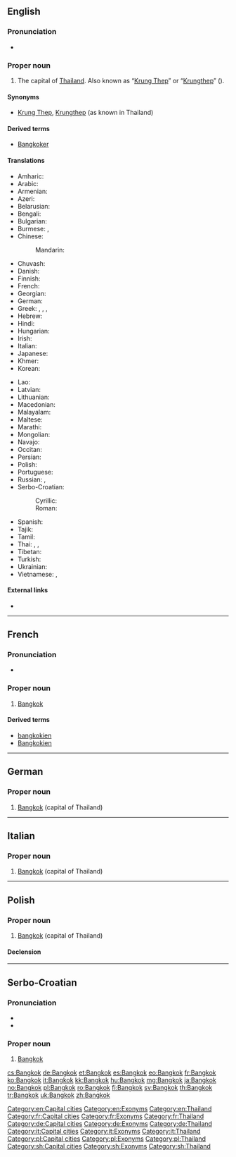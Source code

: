 ==English==

{{wikipedia}}

===Pronunciation===
* {{IPA|/bæŋˈkɒk/}}

===Proper noun===
{{en-proper noun}}

# The capital of [[Thailand]]. Also known as “[[Krung Thep]]” or “[[Krungthep]]” ({{Thai|[[กรุงเทพ]]}}).

====Synonyms====
* [[Krung Thep]], [[Krungthep]] (as known in Thailand)

====Derived terms====
* [[Bangkoker]]

====Translations====
{{trans-top|the capital of Thailand}}
* Amharic: {{t-|am|ባንኮክ|sc=Ethi}}
* Arabic: {{t-|ar|بانكوك|m|tr=bankok}}
* Armenian: {{t-|hy|Բանգկոկ|tr=Bangkok}}
* Azeri: {{t-|az|Banqkok}}
* Belarusian: {{t-|be|Банкок|m|tr=Bankók}}
* Bengali: {{t-|bn|ব্যাংকক|tr=bæṃkôk|sc=Beng}}
* Bulgarian: {{t-|bg|Банкок|m|tr=Bankók}}
* Burmese: {{t-|my|ဘန်ကောက်မြို့|tr=ban-gaukmyo.|sc=Mymr}}, {{t-|my|ဗန်ကောက်|tr=ban-gauk|sc=Mymr}}
* Chinese:
*: Mandarin: {{t|cmn|曼谷|tr=Màngǔ|sc=Hani}}
* Chuvash: {{tø|cv|Бангкок|sc=Cyrl}}
* Danish: {{t-|da|Bangkok}}
* Finnish: {{t+|fi|Bangkok}}
* French: {{t+|fr|Bangkok}}
* Georgian: {{t-|ka|ბანგკოკი|tr=bangkoki|sc=Geor}}
* German: {{t+|de|Bangkok|n}}
* Greek: {{t-|el|Μπανκόκ|f|tr=Ban'kók}}, {{t-|el|Μπαγκόκ|f|tr=Ban'kók}}, {{t-|el|Μπανγκόκ|f|tr=Ban'gók}}, {{t-|el|Μπαγγόκ|f|tr=Ban'gók}}
* Hebrew: {{t-|he|בנגקוק|tr=bangkok}}
* Hindi: {{t-|hi|बैंकॉक|tr=baiṅkŏk}}
* Hungarian: {{t+|hu|Bangkok}}
* Irish: {{t-|ga|Bancác}}
* Italian: {{t+|it|Bangkok}}
* Japanese: {{t+|ja|バンコク|tr=Bankoku}}
* Khmer: {{t+|km|បាងកក|tr=baang kɑɑk|sc=Khmr}}
* Korean: {{t-|ko|방콕|tr=Bangkok|sc=Hang}}
{{trans-mid}}
* Lao: {{t-|lo|ບັງກອກ|tr=bang-khöök|sc=Laoo}}
* Latvian: {{t-|lv|Bangkoka}}
* Lithuanian: {{t-|lt|Bankokas}}
* Macedonian: {{t-|mk|Бангкок|m|tr=Bangkok|sc=Cyrl}}
* Malayalam: {{t-|ml|ബാങ്കോക്ക്|sc=Mlym|tr=bāṅkēākk}}
* Maltese: {{t-|mt|Bangkok}}
* Marathi: {{t-|mr|बँगकॉक|sc=Deva|tr=bam̐gkŏk}}
* Mongolian: {{t-|mn|Бангкок|tr=Bangkók|sc=Cyrl}}
* Navajo: {{tø|nv|Bánkoʼ}}
* Occitan: {{t-|oc|Bangkòk|m}}
* Persian: {{t-|fa|بانکوک|tr=Bânkok}}
* Polish: {{t+|pl|Bangkok|m}}
* Portuguese: {{t-|pt|Banguecoque|m}}
* Russian: {{t+|ru|Бангкок|m|tr=Bangkók}}, {{t+|ru|Банкок|m|tr=Bankók}} {{qualifier|obsolete}}
* Serbo-Croatian:
*: Cyrillic: {{t-|sh|Бангкок|m|sc=Cyrl}}
*: Roman: {{t-|sh|Bangkok|m}}
* Spanish: {{t+|es|Bangkok|m}}
* Tajik: {{t-|tg|Бангкок|m|tr=Bangkok|sc=Cyrl}}
* Tamil: {{t-|ta|பேங்காக்|sc=Taml|tr=pēṅkāk}}
* Thai: {{t+|th|กรุงเทพมหานคร|tr=Krung têp máhăa nákon}}, {{t-|th|บางกอก|tr=Baang-gòk}}, {{t-|th|กรุงเทพ|tr=Krung têp}}
* Tibetan: {{t-|bo|པན་ཀོག|sc=Tibt|tr=pan kog}}
* Turkish: {{t+|tr|Bangkok}}
* Ukrainian: {{t-|uk|Бангкок|m|tr=Banhkók}}
* Vietnamese: {{t-|vi|Bangkok}}, {{t-|vi|Băng Cốc}}
{{trans-bottom}}

====External links====
* {{pedialite}}

[[Category:en:Capital cities]]
[[Category:en:Exonyms]]
[[Category:en:Thailand]]

----

==French==
{{wikipedia|lang=fr}}

===Pronunciation===
* {{IPA|lang=fr|/bɑ̃.kɔk/}}

===Proper noun===
{{fr-proper noun|m}}

# [[Bangkok#English|Bangkok]]

====Derived terms====
* [[bangkokien]] {{pos a}}
* [[Bangkokien]] {{pos n}}

[[Category:fr:Capital cities]]
[[Category:fr:Exonyms]]
[[Category:fr:Thailand]]

----

==German==
{{wikipedia|lang=de}}

===Proper noun===
{{head|de|proper noun|g=n}}

# [[#English|Bangkok]] (capital of Thailand)

[[Category:de:Capital cities]]
[[Category:de:Exonyms]]
[[Category:de:Thailand]]

----

==Italian==

===Proper noun===
{{it-proper noun}}

# [[#English|Bangkok]] (capital of Thailand)

[[Category:it:Capital cities]]
[[Category:it:Exonyms]]
[[Category:it:Thailand]]

----

==Polish==
{{wikipedia|lang=pl}}

===Proper noun===
{{head|pl|proper noun|g=m}}

# [[#English|Bangkok]] (capital of Thailand)

====Declension====
{{pl-decl-noun-sing|Bangkok|Bangkoku|Bangkokowi|Bangkok|Bangkokiem|Bangkoku|Bangkoku}}

[[Category:pl:Capital cities]]
[[Category:pl:Exonyms]]
[[Category:pl:Thailand]]

----

==Serbo-Croatian==

===Pronunciation===
* {{IPA|/bǎnɡkok/|lang=sh}}
* {{hyphenation|Bang|kok}}

===Proper noun===
{{sh-proper noun|g=m|head=Bàngkok|r|Бангкок|Ба̀нгкок}}

# [[#English|Bangkok]]

[[Category:sh:Capital cities]]
[[Category:sh:Exonyms]]
[[Category:sh:Thailand]]

[[cs:Bangkok]]
[[de:Bangkok]]
[[et:Bangkok]]
[[es:Bangkok]]
[[eo:Bangkok]]
[[fr:Bangkok]]
[[ko:Bangkok]]
[[it:Bangkok]]
[[kk:Bangkok]]
[[hu:Bangkok]]
[[mg:Bangkok]]
[[ja:Bangkok]]
[[no:Bangkok]]
[[pl:Bangkok]]
[[ro:Bangkok]]
[[fi:Bangkok]]
[[sv:Bangkok]]
[[th:Bangkok]]
[[tr:Bangkok]]
[[uk:Bangkok]]
[[zh:Bangkok]]